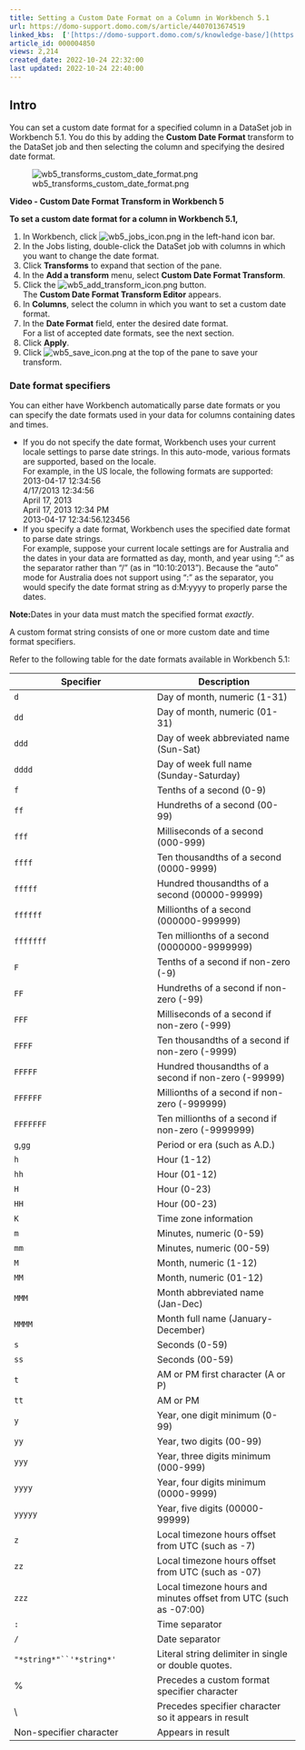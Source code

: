 ```yaml
---
title: Setting a Custom Date Format on a Column in Workbench 5.1
url: https://domo-support.domo.com/s/article/4407013674519
linked_kbs:  ['[https://domo-support.domo.com/s/knowledge-base/](https://domo-support.domo.com/s/knowledge-base/)', '[https://domo-support.domo.com/s/](https://domo-support.domo.com/s/)', '[https://domo-support.domo.com/s/topic/0TO5w000000ZammGAC](https://domo-support.domo.com/s/topic/0TO5w000000ZammGAC)', '[https://domo-support.domo.com/s/topic/0TO5w000000ZaoPGAS](https://domo-support.domo.com/s/topic/0TO5w000000ZaoPGAS)', '[https://domo-support.domo.com/s/topic/0TO5w000000ZapUGAS](https://domo-support.domo.com/s/topic/0TO5w000000ZapUGAS)', '[https://domo-support.domo.com/s/article/4407013674519](https://domo-support.domo.com/s/article/4407013674519)', '[https://domo-support.domo.com/s/topic/0TO5w000000ZapUGAS/workbench-51](https://domo-support.domo.com/s/topic/0TO5w000000ZapUGAS/workbench-51)', '[https://domo-support.domo.com/s/article/360043429933](https://domo-support.domo.com/s/article/360043429933)', '[https://domo-support.domo.com/s/article/360043429953](https://domo-support.domo.com/s/article/360043429953)', '[https://domo-support.domo.com/s/article/360042925494](https://domo-support.domo.com/s/article/360042925494)', '[https://domo-support.domo.com/s/article/4408174643607](https://domo-support.domo.com/s/article/4408174643607)', '[https://domo-support.domo.com/s/article/360043429913](https://domo-support.domo.com/s/article/360043429913)', '[https://domo-support.domo.com/s/login/](https://domo-support.domo.com/s/login/)']
article_id: 000004850
views: 2,214
created_date: 2022-10-24 22:32:00
last updated: 2022-10-24 22:40:00
---
```




Intro
-----


You can set a custom date format for a specified column in a DataSet job in Workbench 5.1. You do this by adding the **Custom Date Format** transform to the DataSet job and then selecting the column and specifying the desired date format.  
  



![wb5_transforms_custom_date_format.png](wb5_transforms_custom_date_format.png)  
  



**Video - Custom Date Format Transform in Workbench 5**



 **To set a custom date format for a column in Workbench 5.1,**


1. In Workbench, click ![wb5_jobs_icon.png](wb5_jobs_icon.png) in the left-hand icon bar.
2. In the Jobs listing, double-click the DataSet job with columns in which you want to change the date format.
3. Click **Transforms** to expand that section of the pane.
4. In the **Add a transform** menu, select **Custom Date Format Transform**.
5. Click the ![wb5_add_transform_icon.png](wb5_add_transform_icon.png) button.  
The **Custom Date Format Transform Editor** appears.
6. In **Columns**, select the column in which you want to set a custom date format.
7. In the **Date Format** field, enter the desired date format.  
For a list of accepted date formats, see the next section.
8. Click **Apply**.
9. Click ![wb5_save_icon.png](wb5_save_icon.png) at the top of the pane to save your transform.


### Date format specifiers


You can either have Workbench automatically parse date formats or you can specify the date formats used in your data for columns containing dates and times.


* If you do not specify the date format, Workbench uses your current locale settings to parse date strings. In this auto-mode, various formats are supported, based on the locale.  
For example, in the US locale, the following formats are supported:  
2013-04-17 12:34:56  
4/17/2013 12:34:56  
April 17, 2013  
April 17, 2013 12:34 PM  
2013-04-17 12:34:56.123456
* If you specify a date format, Workbench uses the specified date format to parse date strings.  
For example, suppose your current locale settings are for Australia and the dates in your data are formatted as day, month, and year using ":" as the separator rather than "/" (as in "10:10:2013"). Because the "auto" mode for Australia does not support using ":" as the separator, you would specify the date format string as d:M:yyyy to properly parse the dates.




 


**Note:**Dates in your data must match the specified format *exactly*.



A custom format string consists of one or more custom date and time format specifiers.


Refer to the following table for the date formats available in Workbench 5.1:




| Specifier | Description |
| --- | --- |
| `d` | Day of month, numeric (1-31) |
| `dd` | Day of month, numeric (01-31) |
| `ddd` | Day of week abbreviated name (Sun-Sat) |
| `dddd` | Day of week full name (Sunday-Saturday) |
| `f` | Tenths of a second (0-9) |
| `ff` | Hundreths of a second (00-99) |
| `fff` | Milliseconds of a second (000-999) |
| `ffff` | Ten thousandths of a second (0000-9999) |
| `fffff` | Hundred thousandths of a second (00000-99999) |
| `ffffff` | Millionths of a second (000000-999999) |
| `fffffff` | Ten millionths of a second (0000000-9999999) |
| `F` | Tenths of a second if non-zero (-9) |
| `FF` | Hundreths of a second if non-zero (-99) |
| `FFF` | Milliseconds of a second if non-zero (-999) |
| `FFFF` | Ten thousandths of a second if non-zero (-9999) |
| `FFFFF` | Hundred thousandths of a second if non-zero (-99999) |
| `FFFFFF` | Millionths of a second if non-zero (-999999) |
| `FFFFFFF` | Ten millionths of a second if non-zero (-9999999) |
| `g`,`gg` | Period or era (such as A.D.) |
| `h` | Hour (1-12) |
| `hh` | Hour (01-12) |
| `H` | Hour (0-23) |
| `HH` | Hour (00-23) |
| `K` | Time zone information |
| `m` | Minutes, numeric (0-59) |
| `mm` | Minutes, numeric (00-59) |
| `M` | Month, numeric (1-12) |
| `MM` | Month, numeric (01-12) |
| `MMM` | Month abbreviated name (Jan-Dec) |
| `MMMM` | Month full name (January-December) |
| `s` | Seconds (0-59) |
| `ss` | Seconds (00-59) |
| `t` | AM or PM first character (A or P) |
| `tt` | AM or PM |
| `y` | Year, one digit minimum (0-99) |
| `yy` | Year, two digits (00-99) |
| `yyy` | Year, three digits minimum (000-999) |
| `yyyy` | Year, four digits minimum (0000-9999) |
| `yyyyy` | Year, five digits (00000-99999) |
| `z` | Local timezone hours offset from UTC (such as -7) |
| `zz` | Local timezone hours offset from UTC (such as -07) |
| `zzz` | Local timezone hours and minutes offset from UTC (such as -07:00) |
| `:` | Time separator |
| `/` | Date separator |
| `"*string*"``'*string*'` | Literal string delimiter in single or double quotes. |
| % | Precedes a custom format specifier character |
| \ | Precedes specifier character so it appears in result |
| Non-specifier character | Appears in result |


